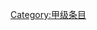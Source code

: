 {{catmore1|[[WikiProject:ACG|WikiProject:ACG]]}}
{{Articles by Quality|topic=ACG|project=ACG|format=toc}}
{{empty category}}
[[Category:甲级条目|Category:甲级条目]]